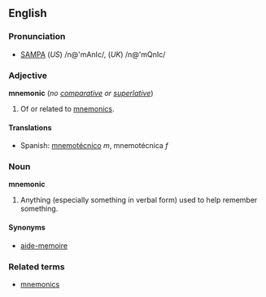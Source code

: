 ==English==
<!--
===Etymology===
The word ''mnemonic'' shares etymology with ''[[Mnemosyne]]'', the name of the [[Titan (mythology)|titan]] who personified Memory in [[Greek mythology]].
-->
===Pronunciation===
*[[w:SAMPA|SAMPA]] (''US'') /n@'mAnIc/, (''UK'') /n@'mQnIc/

===Adjective===
'''mnemonic''' (''no [[comparative]] or [[superlative]]'')

#Of or related to [[mnemonics]].

====Translations====
*Spanish: [[mnemotécnico]] ''m'', mnemotécnica ''f''

===Noun===
'''mnemonic'''

#Anything (especially something in verbal form) used to help remember something.

====Synonyms====
*[[aide-memoire]]

<!--These look like translations for "mnemonics"
====Translations====
*Italian [[mnemonica]] ''f''
*Spanish: [[mnemotécnica]] ''f singular''
*Spanish: [[mnemotécnicas]] ''f plural''
-->

===Related terms===
*[[mnemonics]]
